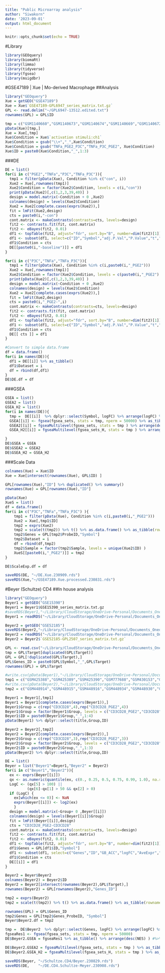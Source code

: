 ```yaml
---
title: "Public Microarray analysis"
author: "Siwakorn"
date: '2023-09-01'
output: html_document
---
```


```r
knitr::opts_chunk$set(echo = TRUE)
```

#Library
```r
library(GEOquery)
library(biomaRt)
library(limma)
library(tidyverse)
library(fgsea)
library(msigdbr)
```

#GSE47189 | Xue | Mo-derived Macrophage
##Analysis 
```r
library("GEOquery")
Xue = getGEO("GSE47189")
Xue = Xue$`GSE47189-GPL6947_series_matrix.txt.gz`
GPL <- read.delim("~/GPL6947-13512.edited.txt")
rownames(GPL) = GPL$ID

tmp = c("GSM1140660","GSM1140673","GSM1140674","GSM1140669","GSM1140672","GSM1140677","GSM1140657","GSM1140666","GSM1140670","GSM1140659","GSM1140662","GSM1140668","GSM1140664","GSM1140665","GSM1140680","GSM1140671","GSM1140676","GSM1140679","GSM1140661","GSM1140663","GSM1140667","GSM1140658","GSM1140675","GSM1140678")
pData(Xue)[tmp,]
Xue = Xue[,tmp]
Xue$Condition = Xue$`activation stimuli:ch1`
Xue$Condition = gsub("\\+","_",Xue$Condition)
Xue$Condition = gsub("TNFa_PGE2_P3C","TNFa_P3C_PGE2", Xue$Condition)
Xue$ID = paste0(Xue$Condition,"_",1:3)
```

###DE
```r
DE = list()
for(i in c("PGE2","TNFa","P3C","TNFa_P3C")){
  tmp1 = filter(pData(Xue), Condition %in% c("con", i))
  Xue2 = Xue[,rownames(tmp1)]
  Xue2$Condition = factor(Xue2$Condition, levels = c(i,"con"))
  print(pData(Xue2)[,c(1,2,3,39,40)] )
  design = model.matrix(~Condition + 0 ,Xue2)
  colnames(design) = levels(Xue2$Condition)
  Xue2 = Xue2[complete.cases(exprs(Xue2)),]
  fit = lmFit(Xue2,design)
  cts = paste0(i,"-con")
  cont.matrix <- makeContrasts(contrasts=cts, levels=design)
  fit2 <- contrasts.fit(fit, cont.matrix)
  fit2 <- eBayes(fit2, 0.01)
  df1 <- topTable(fit2, adjust="fdr", sort.by="B", number=dim(fit2)[1])
  df1 <- subset(df1, select=c("ID","Symbol","adj.P.Val","P.Value","t","B","logFC","AveExpr","GI","ILMN_Gene"))
  df1$Condition = cts
  DE[[paste0(i,"-baseline")]] = df1
}

for(i in c("P3C","TNFa","TNFa_P3C")){
  tmp1 = filter(pData(Xue), Condition %in% c(i,paste0(i,"_PGE2")))
  Xue2 = Xue[,rownames(tmp1)]
  Xue2$Condition = factor(Xue2$Condition, levels = c(paste0(i,"_PGE2") , i ))
  print(pData(Xue2)[,c(1,2,3,39,40)] )
  design = model.matrix(~Condition + 0 ,Xue2)
  colnames(design) = levels(Xue2$Condition)
  Xue2 = Xue2[complete.cases(exprs(Xue2)),]
  fit = lmFit(Xue2,design)
  cts = paste0(i,"_PGE2-",i)
  cont.matrix <- makeContrasts(contrasts=cts, levels=design)
  fit2 <- contrasts.fit(fit, cont.matrix)
  fit2 <- eBayes(fit2, 0.01)
  df1 <- topTable(fit2, adjust="fdr", sort.by="B", number=dim(fit2)[1])
  df1 <- subset(df1, select=c("ID","Symbol","adj.P.Val","P.Value","t","B","logFC","AveExpr","GI","ILMN_Gene"))
  df1$Condition = cts
  DE[[ cts ]] = df1
}

#Convert to simple data.frame
df = data.frame()
for(i in names(DE)){
  df1 = DE[[i]] %>% as_tibble() 
  df1$Dataset = i
  df = rbind(df,df1)
}
DE$DE.df = df
```

###GSEA 
```r
GSEA = list()
GSEA2 = list()
GSEA_H2 = list()
for(i in names(DE)){
  tmp =  DE[[i]]  %>% dplyr::select(Symbol, logFC) %>% arrange(logFC) %>% deframe()
  GSEA[[i]] <- fgsea(fgsea_sets, stats = tmp, nperm = 50000) %>% as_tibble() %>% arrange(desc(NES) )
  GSEA2[[i]] = fgseaMultilevel(fgsea_sets, stats = tmp ) %>% arrange(desc(NES) )
  GSEA_H2[[i]] = fgseaMultilevel(fgsea_sets_H, stats = tmp ) %>% arrange(desc(NES) )

}
DE$GSEA = GSEA 
DE$GSEA2 = GSEA2
DE$GSEA_H2 = GSEA_H2
```

###Scale Data
```r
colnames(Xue) = Xue$ID
Xue = Xue[intersect(rownames(Xue), GPL$ID) ]

GPL[rownames(Xue),"ID"] %>% duplicated() %>% summary()
rownames(Xue) = GPL[rownames(Xue),"ID"]

pData(Xue)
XueS = list()
df = data.frame()
for(i in c("P3C","TNFa","TNFa_P3C") ){
    tmp1 = filter(pData(Xue), Condition %in% c(i,paste0(i,"_PGE2")))
    Xue2 = Xue[,tmp1$ID]
    tmp2 = exprs(Xue2)
    tmp2 = scale(t(tmp2)) %>% t() %>% as.data.frame() %>% as_tibble(rownames = "ProbeID") %>% gather(key = "Sample", value = "Expression", -ProbeID)
    tmp2$Genes = GPL[tmp2$ProbeID,"Symbol"]
    tmp2$Dataset = i
    df = rbind(df,tmp2)
    tmp2$Sample = factor(tmp2$Sample, levels = unique(Xue2$ID) )
    XueS[[paste0(i,"_PGE2")]] = tmp2
}

DE$ScaleExp.df = df

saveRDS(DE, "~/DE.Xue.230909.rds")
saveRDS(Xue,"~/GSE47189.Xue.processed.230831.rds")
```


#Beyer (Schultze) CD4 
##In house analysis 
```r
library("GEOquery")
Beyer1 = getGEO("GSE15390")
Beyer1 = Beyer1$GSE15390_series_matrix.txt.gz
#saveRDS(Beyer1,"~/Library/CloudStorage/OneDrive-Personal/Documents_Onedrive/RStudioProject/PublicBulkRNA/Schultze.CD4/GSE15390.rds" )
Beyer1 = readRDS("~/Library/CloudStorage/OneDrive-Personal/Documents_Onedrive/RStudioProject/PublicBulkRNA/Schultze.CD4/GSE15390.rds" )

Beyer2 = getGEO("GSE52185")
saveRDS(Beyer2,"~/Library/CloudStorage/OneDrive-Personal/Documents_Onedrive/RStudioProject/PublicBulkRNA/Schultze.CD4/GSE52185.rds" )
Beyer2 = readRDS("~/Library/CloudStorage/OneDrive-Personal/Documents_Onedrive/RStudioProject/PublicBulkRNA/Schultze.CD4/GSE52185.rds" )
Beyer2 = Beyer2$`GSE52185-GPL2507_series_matrix.txt.gz`

GPL <- read.csv("~/Library/CloudStorage/OneDrive-Personal/Documents_Onedrive/RStudioProject/PublicBulkRNA/Schultze.CD4/GPL2507_Human_WG-6.csv")
tmp = GPL$Target[duplicated(GPL$Target)]
GPL = GPL[!duplicated(GPL$Target),]
GPL$Genes_ID = paste0(GPL$Symbol,"_",GPL$Target)
rownames(GPL) = GPL$Target

#write.csv(pData(Beyer1),"~/Library/CloudStorage/OneDrive-Personal/Documents_Onedrive/RStudioProject/PublicBulkRNA/Schultze.CD4/pData.GSE15390.csv" ) #Beyer, Nat Imm 2011
tmp1 = c("GSM425388","GSM425389","GSM425390","GSM777688","GSM430153","GSM430149","GSM430152","GSM777692")
#write.csv(pData(Beyer2),"~/Library/CloudStorage/OneDrive-Personal/Documents_Onedrive/RStudioProject/PublicBulkRNA/Schultze.CD4/pData.GSE52185-GPL2507.csv" ) #Beyer, Nat Imm 2016
tmp2 = c("GSM448914","GSM448915","GSM448916","GSM448934","GSM448930","GSM448933")

Beyer1 = Beyer1[,tmp1]
Beyer1 = Beyer1[complete.cases(exprs(Beyer1)),]
Beyer1$Group = c(rep("CD3CD28",4),rep("CD3CD28_PGE2",4))
Beyer1$Group = factor(Beyer1$Group, levels = c("CD3CD28_PGE2","CD3CD28") )
Beyer1$ID = paste0(Beyer1$Group,"_",1:4)
pData(Beyer1) %>% dplyr::select(title,Group,ID)

Beyer2 = Beyer2[,tmp2]
Beyer2 = Beyer2[complete.cases(exprs(Beyer2)),]
Beyer2$Group = c(rep("CD3CD28",3),rep("CD3CD28_PGE2",3))
Beyer2$Group = factor(Beyer2$Group, levels = c("CD3CD28_PGE2","CD3CD28") )
Beyer2$ID = paste0(Beyer2$Group,"_",1:3)
pData(Beyer2) %>% dplyr::select(title,Group,ID)

DE = list()
Beyer = list("Beyer1"=Beyer1,"Beyer2" = Beyer2)
for(i in c("Beyer1","Beyer2")){
  ex <- exprs(Beyer[[i]])
  qx <- as.numeric(quantile(ex, c(0., 0.25, 0.5, 0.75, 0.99, 1.0), na.rm=T))
  LogC <- (qx[5] > 100) ||
          (qx[6]-qx[1] > 50 && qx[2] > 0)
  if (LogC) { 
    ex[which(ex <= 0)] <- NaN  
    exprs(Beyer[[i]]) <- log2(ex) 
    }
  design = model.matrix(~Group+ 0 ,Beyer[[i]])
  colnames(design) = levels(Beyer[[i]]$Group)
  fit = lmFit(Beyer[[i]],design)
  cts = "CD3CD28_PGE2-CD3CD28"
  cont.matrix <- makeContrasts(contrasts=cts, levels=design)
  fit2 <- contrasts.fit(fit, cont.matrix)
  fit2 <- eBayes(fit2, 0.01)
  df1 <- topTable(fit2, adjust="fdr", sort.by="B", number=dim(fit2)[1])
  df1$Genes = GPL[df1$ID,"Symbol"]
  df1 <- subset(df1, select=c("Genes","ID","GB_ACC","logFC","AveExpr","adj.P.Val","P.Value","t","B"))
  df1$Condition = cts
  DE[[i]] = df1
}

Beyer2 = Beyer$Beyer2
colnames(Beyer2) = Beyer2$ID
Beyer2 = Beyer2[intersect(rownames(Beyer2),GPL$Target),]
rownames(Beyer2) = GPL[rownames(Beyer2),"Genes_ID"]

tmp2 = exprs(Beyer2)
tmp2 = scale(t(tmp2)) %>% t() %>% as.data.frame() %>% as_tibble(rownames = "Genes_ProbeID") %>% gather(key = "Sample", value = "Expression", -Genes_ProbeID)

rownames(GPL) = GPL$Genes_ID
tmp2$Genes = GPL[tmp2$Genes_ProbeID, "Symbol"]
Beyer$Beyer2.df = tmp2

tmp =  DE$Beyer2  %>% dplyr::select(Genes, logFC) %>% arrange(logFC) %>% deframe()
fgseaRes1 <- fgsea(fgsea_sets, stats = tmp, nperm = 50000)
DE$Beyer2.GSEA = fgseaRes1 %>% as_tibble() %>% arrange(desc(NES) ) #%>% filter(padj < 0.05)

DE$Beyer2.GSEA2 = fgseaMultilevel(fgsea_sets, stats = tmp ) %>% as_tibble() %>% arrange(desc(NES) )
DE$Beyer2.GSEA_H2 = fgseaMultilevel(fgsea_sets_H, stats = tmp ) %>% as_tibble() %>% arrange(desc(NES) )

saveRDS(Beyer, "~/Schultze.CD4/Beyer.230829.rds")
saveRDS(DE,    "~/DE.CD4.Schultze-Meyer.230908.rds")

```
